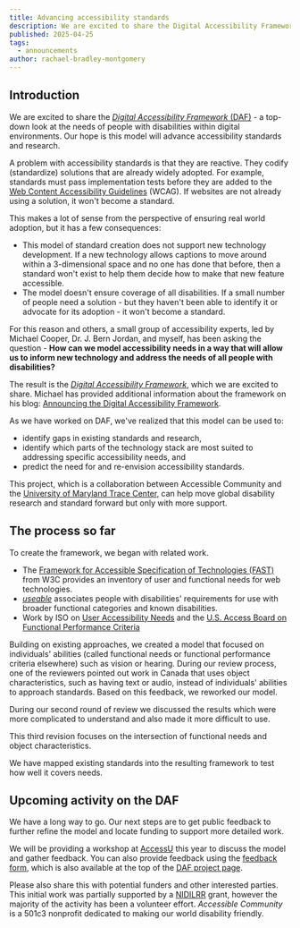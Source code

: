 ```yaml
---
title: Advancing accessibility standards 
description: We are excited to share the Digital Accessibility Framework - a top-down look at the needs of people with disabilities within digital environments.
published: 2025-04-25
tags:
  - announcements
author: rachael-bradley-montgomery
---
```


## Introduction

We are excited to share the [_Digital Accessibility Framework_ (DAF)](/daf/) \- a top-down look at the needs of people with disabilities within digital environments. Our hope is this model will advance accessibility standards and research. 

A problem with accessibility standards is that they are reactive. They codify (standardize) solutions that are already widely adopted. For example, standards must pass implementation tests before they are added to the [Web Content Accessibility Guidelines](https://www.w3.org/WAI/standards-guidelines/wcag/) (WCAG). If websites are not already using a solution, it won't become a standard.

This makes a lot of sense from the perspective of ensuring real world adoption, but it has a few consequences:

* This model of standard creation does not support new technology development. If a new technology allows captions to move around within a 3-dimensional space and no one has done that before, then a standard won't exist to help them decide how to make that new feature accessible.   
* The model doesn't ensure coverage of all disabilities. If a small number of people need a solution \- but they haven't been able to identify it or advocate for its adoption \- it won't become a standard.

For this reason and others, a small group of accessibility experts, led by Michael Cooper, Dr. J. Bern Jordan, and myself, has been asking the question \- **How can we model accessibility needs in a way that will allow us to inform new technology and address the needs of all people with disabilities?** 

The result is the [_Digital Accessibility Framework_](/daf/), which we are excited to share. Michael has provided additional information about the framework on his blog: [Announcing the Digital Accessibility Framework](https://aihal-accessibility.com/articles/announcing-digital-accessibility-framework).

As we have worked on DAF, we've realized that this model can be used to:

* identify gaps in existing standards and research,  
* identify which parts of the technology stack are most suited to addressing specific accessibility needs, and  
* predict the need for and re-envision accessibility standards.

This project, which is a collaboration between Accessible Community and the [University of Maryland Trace Center](https://trace.umd.edu/), can help move global disability research and standard forward but only with more support. 

## The process so far

To create the framework, we began with related work. 

* The [Framework for Accessible Specification of Technologies (FAST)](https://www.w3.org/WAI/about/groups/task-forces/fast/#objectives) from W3C provides an inventory of user and functional needs for web technologies.    
* [_useable_](https://accessiblecommunity.org/useable/) associates people with disabilities' requirements for use with broader functional categories and known disabilities.   
* Work by ISO on [User Accessibility Needs](https://www.iso.org/standard/71953.html) and the [U.S. Access Board on Functional Performance Criteria](https://www.access-board.gov/ict/#302-functional-performance-criteria)

Building on existing approaches, we created a model that focused on individuals' abilities (called functional needs or functional performance criteria elsewhere) such as vision or hearing.  During our review process, one of the reviewers pointed out work in Canada that uses object characteristics, such as having text or audio, instead of individuals' abilities to approach standards. Based on this feedback, we reworked our model. 

During our second round of review we discussed the results which were more complicated to understand and also made it more difficult to use. 

This third revision focuses on the intersection of functional needs and object characteristics. 

We have mapped existing standards into the resulting framework to test how well it covers needs. 

## Upcoming activity on the DAF

We have a long way to go. Our next steps are to get public feedback to further refine the model and locate funding to support more detailed work. 

We will be providing a workshop at [AccessU](https://knowbility.org/programs/john-slatin-accessu-2025) this year to discuss the model and gather feedback. You can also provide feedback using the [feedback form](https://docs.google.com/forms/d/e/1FAIpQLSe1VjhbdUUnh2BIBTfdVlU0AayQi-cM8Ors3ALU8OYohj8bOQ/viewform), which is also available at the top of the [DAF project page](/daf/).

Please also share this with potential funders and other interested parties. This initial work was partially supported by a [NIDILRR](https://acl.gov/about-acl/about-national-institute-disability-independent-living-and-rehabilitation-research) grant, however the majority of the activity has been  a volunteer effort. _Accessible Community_ is a 501c3 nonprofit dedicated to making our world disability friendly. 

